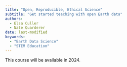 ```yaml
---
title: "Open, Reproducible, Ethical Science"
subtitle: "Get started teaching with open Earth data"
authors:
  - Elsa Culler
  - Nate Quarderer
date: last-modified
keywords:
  - "Earth Data Science"
  - "STEM Education"
---
```


This course will be available in 2024.